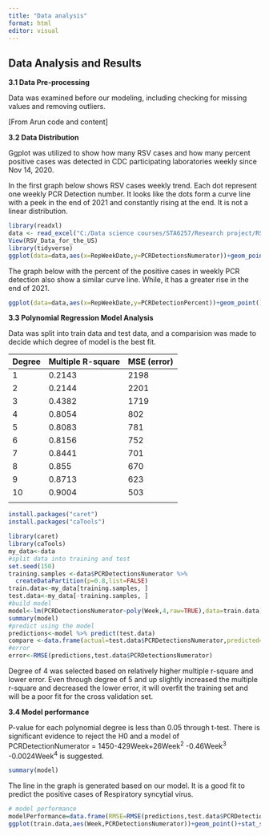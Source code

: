 ```yaml
---
title: "Data analysis"
format: html
editor: visual
---
```


## Data Analysis and Results

**3.1 Data Pre-processing**

Data was examined before our modeling, including checking for missing values and removing outliers.

\[From Arun code and content\]

**3.2 Data Distribution**

Ggplot was utilized to show how many RSV cases and how many percent positive cases was detected in CDC participating laboratories weekly since Nov 14, 2020.

In the first graph below shows RSV cases weekly trend. Each dot represent one weekly PCR Detection number. It looks like the dots form a curve line with a peek in the end of 2021 and constantly rising at the end. It is not a linear distribution.

```r
library(readxl)
data <- read_excel("C:/Data science courses/STA6257/Research project/RSV Data for the US.xlsx")
View(RSV_Data_for_the_US)
library(tidyverse)
ggplot(data=data,aes(x=RepWeekDate,y=PCRDetectionsNumerator))+geom_point()

```

The graph below with the percent of the positive cases in weekly PCR detection also show a similar curve line. While, it has a greater rise in the end of 2021.

```r
ggplot(data=data,aes(x=RepWeekDate,y=PCRDetectionPercent))+geom_point()

```

**3.3 Polynomial Regression Model Analysis**

Data was split into train data and test data, and a comparision was made to decide which degree of model is the best fit.

| Degree | Multiple R-square | MSE (error) |
|--------|-------------------|-------------|
| 1      | 0.2143            | 2198        |
| 2      | 0.2144            | 2201        |
| 3      | 0.4382            | 1719        |
| 4      | 0.8054            | 802         |
| 5      | 0.8083            | 781         |
| 6      | 0.8156            | 752         |
| 7      | 0.8441            | 701         |
| 8      | 0.855             | 670         |
| 9      | 0.8713            | 623         |
| 10     | 0.9004            | 503         |
|        |                   |             |

```r
install.packages("caret")
install.packages("caTools")
```

```r
library(caret)
library(caTools)
my_data<-data
#split data into training and test
set.seed(150)
training.samples <-data$PCRDetectionsNumerator %>%
  createDataPartition(p=0.8,list=FALSE)
train.data<-my_data[training.samples, ]
test.data<-my_data[-training.samples, ]
#build model
model<-lm(PCRDetectionsNumerator~poly(Week,4,raw=TRUE),data=train.data)
summary(model)
#predict using the model
predictions<-model %>% predict(test.data)
compare <-data.frame(actual=test.data$PCRDetectionsNumerator,predicted=predictions)
#error
error<-RMSE(predictions,test.data$PCRDetectionsNumerator)
```

Degree of 4 was selected based on relatively higher multiple r-square and lower error. Even through degree of 5 and up slightly increased the multiple r-square and decreased the lower error, it will overfit the training set and will be a poor fit for the cross validation set.

**3.4 Model performance**

P-value for each polynomial degree is less than 0.05 through t-test. There is significant evidence to reject the H0 and a model of PCRDetectionNumerator = 1450-429Week+26Week^2^ -0.46Week^3^ -0.0024Week^4^ is suggested.

```r
summary(model)
```

The line in the graph is generated based on our model. It is a good fit to predict the positive cases of Respiratory syncytial virus.

```r
# model performance
modelPerformance=data.frame(RMSE=RMSE(predictions,test.data$PCRDetectionsNumerator),R2=R2(predictions,test.data$PCRDetectionsNumerator))
ggplot(train.data,aes(Week,PCRDetectionsNumerator))+geom_point()+stat_smooth(method=lm,formula=y~poly(x,4,raw=TRUE))
```

